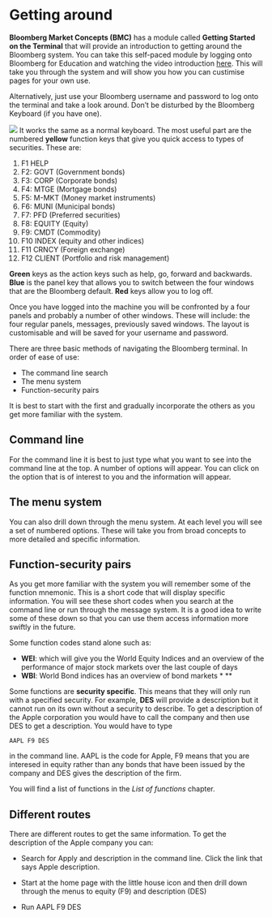 # Getting around
  
**Bloomberg Market Concepts (BMC)** has a module called **Getting Started on the Terminal** that will provide an introduction to getting around the Bloomberg system. You can take this self-paced module by logging onto Bloomberg for Education and watching the video introduction [here](https://portal.bloombergforeducation.com/courses/29). This will take you through the system and will show you how you can custimise pages for your own use. 

Alternatively, just use your Bloomberg username and password to log onto the terminal and take a look around. Don't be disturbed by the Bloomberg Keyboard (if you have one).  

![](./Figures/keyboard.jpeg)
It works the same as a normal keyboard.  The most useful part are the numbered **yellow** function keys that give you quick access to types of securities. These are: 

1. F1 HELP
2. F2: GOVT (Government bonds)
3. F3: CORP (Corporate bonds)
4. F4: MTGE (Mortgage bonds)
5. F5: M-MKT (Money market instruments)
6. F6: MUNI (Municipal bonds)
7. F7: PFD (Preferred securities)
8. F8: EQUITY (Equity)
9. F9: CMDT (Commodity)
10. F10 INDEX (equity and other indices)
11. F11 CRNCY (Foreign exchange)
12. F12 CLIENT (Portfolio and risk management)

**Green** keys as the action keys such as help, go, forward and backwards.  **Blue** is the panel key that allows you to switch between the four windows that are the Bloomberg default.  **Red** keys allow you to log off. 

Once you have logged into the machine you will be confronted by a four panels and probably a number of other windows.  These will include: the four regular panels, messages, previously saved windows.  The layout is customisable and will be saved for your username and password. 

There are three basic methods of navigating the Bloomberg terminal.  In order of ease of use:

* The command line search
* The menu system
* Function-security pairs

It is best to start with the first and gradually incorporate the others as you get more familiar with the system. 

## Command line
For the command line it is best to just type what you want to see into the command line at the top.  A number of options will appear.  You can click on the option that is of interest to you and the information will appear. 

## The menu system
You can also drill down through the menu system.  At each level you will see a set of numbered options.  These will take you from broad concepts to more detailed and specific information.  

## Function-security pairs
As you get more familiar with the system you will remember some of the function mnemonic. This is a short code that will display specific information. You will see these short codes when you search at the command line or run through the message system.  It is a good idea to write some of these down so that you can use them access information more swiftly in the future. 

Some function codes stand alone such as: 

* **WEI**: which will give you the World Equity Indices and an overview of the performance of major stock markets over the last couple of days
* **WBI**: World Bond indices has an overview of bond markets
* **

Some functions are **security specific**.  This means that they will only run with a specified security.  For example, **DES** will provide a description but it cannot run on its own without a security to describe.  To get a description of the Apple corporation you would have to call the company and then use DES to get a description.  You would have to type 

```
AAPL F9 DES
```

in the command line.  AAPL is the code for Apple, F9 means that you are interesed in equity rather than any bonds that have been issued by the company and DES gives the description of the firm. 

You will find a list of functions in the *List of functions* chapter. 

## Different routes
There are different routes to get the same information.  To get the description of the Apple company you can: 

* Search for Apply and description in the command line.  Click the link that says Apple description.

* Start at the home page with the little house icon and then drill down through the menus to equity (F9) and description (DES)

* Run AAPL F9 DES

